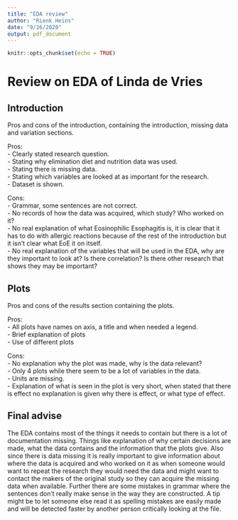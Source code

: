 ```yaml
---
title: "EDA review"
author: "Rienk Heins"
date: "9/26/2020"
output: pdf_document
---
```


```r
knitr::opts_chunk$set(echo = TRUE)
```

# Review on EDA of Linda de Vries

## Introduction

Pros and cons of the introduction, containing the introduction, missing data and variation sections.

Pros:\
- Clearly stated research question. \
- Stating why elimination diet and nutrition data was used. \
- Stating there is missing data. \
- Stating which variables are looked at as important for the research. \
- Dataset is shown. \

Cons: \
- Grammar, some sentences are not correct. \
- No records of how the data was acquired, which study? Who worked on it? \
- No real explanation of what Eosinophilic Esophagitis is, it is clear that it has to do with allergic reactions because of the rest of the introduction but it isn't clear what EoE it on itself. \
- No real explanation of the variables that will be used in the EDA, why are they important to look at? Is there correlation? Is there other research that shows they may be important? \

## Plots

Pros and cons of the results section containing the plots.

Pros: \
- All plots have names on axis, a title and when needed a legend. \
- Brief explanation of plots \
- Use of different plots \

Cons: \
- No explanation why the plot was made, why is the data relevant? \
- Only 4 plots while there seem to be a lot of variables in the data. \
- Units are missing. \
- Explanation of what is seen in the plot is very short, when stated that there is effect no explanation is given why there is effect, or what type of effect. \

## Final advise

The EDA contains most of the things it needs to contain but there is a lot of documentation missing. Things like explanation of why certain decisions are made, what the data contains and the information that the plots give. Also since there is data missing it is really important to give information about where the data is acquired and who worked on it as when someone would want to repeat the research they would need the data and might want to contact the makers of the original study so they can acquire the missing data when available. Further there are some mistakes in grammar where the sentences don't really make sense in the way they are constructed. A tip might be to let someone else read it as spelling mistakes are easily made and will be detected faster by another person critically looking at the file.
